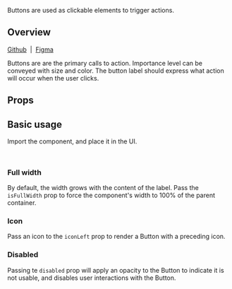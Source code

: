 
<Meta of={ButtonStories} />

<Title>Button</Title>

<Subtitle>Buttons are used as clickable elements to trigger actions.</Subtitle>

<Canvas of={ButtonStories.Default} sourceState="shown" />

## Overview

[Github](https://github.com/recondesigns/be-ubiquitous/tree/main/src/components/Button)
&nbsp;|&nbsp;
[Figma](https://www.figma.com/design/oEgm5fOGH5sZg86NnViCvo/Components?node-id=1-2&t=biW5RVaCBvNirs7P-1)

Buttons are are the primary calls to action. Importance level can be conveyed with size and color. The button label should express what action will occur when the user clicks.

## Props

<ArgTypes />

## Basic usage

Import the component, and place it in the UI.

```js
import { Button } from "ubiq-ui"
```

### Full width

By default, the width grows with the content of the label. Pass the `isFullWidth` prop to force the component's width to 100% of the parent container.

<Canvas of={ButtonStories.FullWidth} />

### Icon

Pass an icon to the `iconLeft` prop to render a Button with a preceding icon.

<Canvas of={ButtonStories.LeftIcon} />

### Disabled

Passing te `disabled` prop will apply an opacity to the Button to indicate it is not usable, and disables user interactions with the Button.

<Canvas of={ButtonStories.Disabled} />
